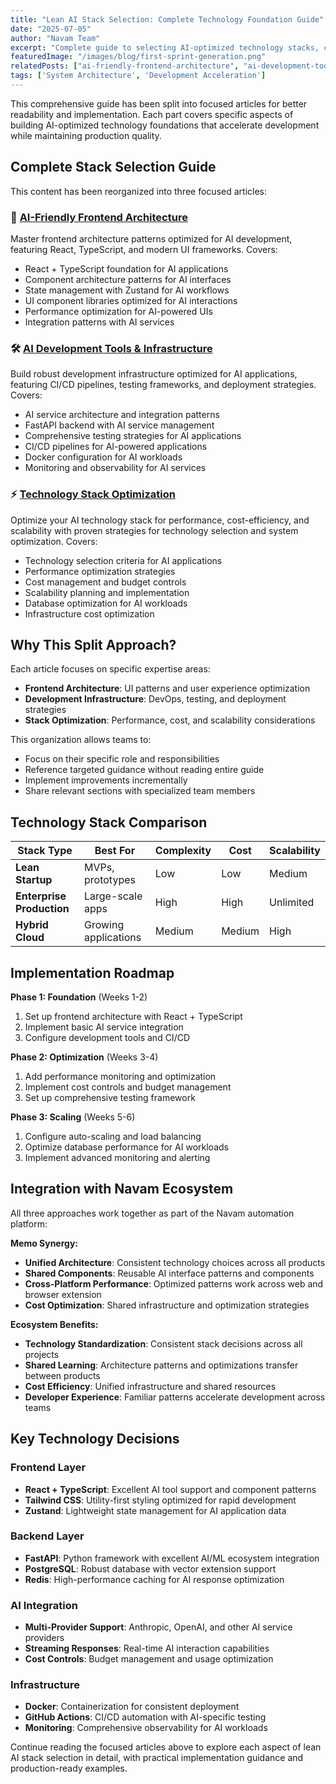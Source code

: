 ```yaml
---
title: "Lean AI Stack Selection: Complete Technology Foundation Guide"
date: "2025-07-05"
author: "Navam Team"
excerpt: "Complete guide to selecting AI-optimized technology stacks, covering frontend architecture, development infrastructure, and performance optimization strategies."
featuredImage: "/images/blog/first-sprint-generation.png"
relatedPosts: ["ai-friendly-frontend-architecture", "ai-development-tools-infrastructure", "technology-stack-optimization"]
tags: ['System Architecture', 'Development Acceleration']
---
```



This comprehensive guide has been split into focused articles for better readability and implementation. Each part covers specific aspects of building AI-optimized technology foundations that accelerate development while maintaining production quality.

## Complete Stack Selection Guide

This content has been reorganized into three focused articles:

### 🎨 [AI-Friendly Frontend Architecture](/blog/ai-friendly-frontend-architecture)
Master frontend architecture patterns optimized for AI development, featuring React, TypeScript, and modern UI frameworks. Covers:
- React + TypeScript foundation for AI applications
- Component architecture patterns for AI interfaces
- State management with Zustand for AI workflows
- UI component libraries optimized for AI interactions
- Performance optimization for AI-powered UIs
- Integration patterns with AI services

### 🛠️ [AI Development Tools & Infrastructure](/blog/ai-development-tools-infrastructure)
Build robust development infrastructure optimized for AI applications, featuring CI/CD pipelines, testing frameworks, and deployment strategies. Covers:
- AI service architecture and integration patterns
- FastAPI backend with AI service management
- Comprehensive testing strategies for AI applications
- CI/CD pipelines for AI-powered applications
- Docker configuration for AI workloads
- Monitoring and observability for AI services

### ⚡ [Technology Stack Optimization](/blog/technology-stack-optimization)
Optimize your AI technology stack for performance, cost-efficiency, and scalability with proven strategies for technology selection and system optimization. Covers:
- Technology selection criteria for AI applications
- Performance optimization strategies
- Cost management and budget controls
- Scalability planning and implementation
- Database optimization for AI workloads
- Infrastructure cost optimization

## Why This Split Approach?

Each article focuses on specific expertise areas:
- **Frontend Architecture**: UI patterns and user experience optimization
- **Development Infrastructure**: DevOps, testing, and deployment strategies  
- **Stack Optimization**: Performance, cost, and scalability considerations

This organization allows teams to:
- Focus on their specific role and responsibilities
- Reference targeted guidance without reading entire guide
- Implement improvements incrementally
- Share relevant sections with specialized team members

## Technology Stack Comparison

| Stack Type | Best For | Complexity | Cost | Scalability |
|------------|----------|------------|------|-------------|
| **Lean Startup** | MVPs, prototypes | Low | Low | Medium |
| **Enterprise Production** | Large-scale apps | High | High | Unlimited |
| **Hybrid Cloud** | Growing applications | Medium | Medium | High |

## Implementation Roadmap

**Phase 1: Foundation** (Weeks 1-2)
1. Set up frontend architecture with React + TypeScript
2. Implement basic AI service integration
3. Configure development tools and CI/CD

**Phase 2: Optimization** (Weeks 3-4)
1. Add performance monitoring and optimization
2. Implement cost controls and budget management
3. Set up comprehensive testing framework

**Phase 3: Scaling** (Weeks 5-6)
1. Configure auto-scaling and load balancing
2. Optimize database performance for AI workloads
3. Implement advanced monitoring and alerting

## Integration with Navam Ecosystem

All three approaches work together as part of the Navam automation platform:

**Memo Synergy:**
- **Unified Architecture**: Consistent technology choices across all products
- **Shared Components**: Reusable AI interface patterns and components
- **Cross-Platform Performance**: Optimized patterns work across web and browser extension
- **Cost Optimization**: Shared infrastructure and optimization strategies

**Ecosystem Benefits:**
- **Technology Standardization**: Consistent stack decisions across all projects
- **Shared Learning**: Architecture patterns and optimizations transfer between products
- **Cost Efficiency**: Unified infrastructure and shared resources
- **Developer Experience**: Familiar patterns accelerate development across teams

## Key Technology Decisions

### Frontend Layer
- **React + TypeScript**: Excellent AI tool support and component patterns
- **Tailwind CSS**: Utility-first styling optimized for rapid development
- **Zustand**: Lightweight state management for AI application data

### Backend Layer  
- **FastAPI**: Python framework with excellent AI/ML ecosystem integration
- **PostgreSQL**: Robust database with vector extension support
- **Redis**: High-performance caching for AI response optimization

### AI Integration
- **Multi-Provider Support**: Anthropic, OpenAI, and other AI service providers
- **Streaming Responses**: Real-time AI interaction capabilities
- **Cost Controls**: Budget management and usage optimization

### Infrastructure
- **Docker**: Containerization for consistent deployment
- **GitHub Actions**: CI/CD automation with AI-specific testing
- **Monitoring**: Comprehensive observability for AI workloads

Continue reading the focused articles above to explore each aspect of lean AI stack selection in detail, with practical implementation guidance and production-ready examples.